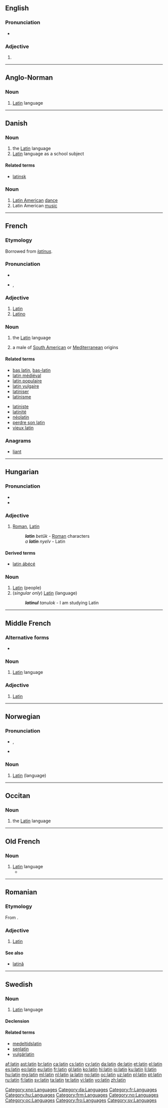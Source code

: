 {{also|Latin|látin|latín}}
==English==

===Pronunciation===
* {{audio|En-us-latin.ogg|Audio (US)}}

===Adjective===
{{head|en|adjective}}

# {{alternative capitalization of|Latin}}

----

==Anglo-Norman==

===Noun===
{{xno-noun|m|-}}

# [[Latin]] language

[[Category:xno:Languages]]

----

==Danish==

===Noun===
{{head|da|noun|g=n|singular definite|latinen}}

# the [[Latin]] language
# [[Latin]] language as a school subject

====Related terms====
* [[latinsk]]

===Noun===
{{head|da|noun|g=n|g2=c}}

# [[Latin American]] [[dance]]
# Latin American [[music]]

[[Category:da:Languages]]

----

==French==

===Etymology===
Borrowed from {{etyl|la|fr}} ''[[latinus]]''.

===Pronunciation===
* {{audio|Fr-latin.ogg|audio}}
* {{IPA|/la.tɛ̃/|lang=fr}}, {{X-SAMPA|/la.tE~/}}

===Adjective===
{{fr-adj}}

# [[Latin]]
# [[Latino]]

===Noun===
{{fr-noun|m}}

# {{uncountable|lang=fr}} the [[Latin]] language
# {{countable|lang=fr}} a male of [[South American]] or [[Mediterranean]] origins

====Related terms====
{{top2}}
* [[bas latin]], [[bas-latin]]
* [[latin médiéval]]
* [[latin populaire]]
* [[latin vulgaire]]
* [[latiniser]]
* [[latinisme]]
{{mid2}}
* [[latiniste]]
* [[latinité]]
* [[néolatin]]
* [[perdre son latin]]
* [[vieux latin]]
{{bottom}}

===Anagrams===
* [[liant#French|liant]]

[[Category:fr:Languages]]

----

==Hungarian==

===Pronunciation===
* {{IPA|/ˈlɒtin/|lang=hu}}
* {{hyphenation|la|tin}}

===Adjective===
{{hu-adj|-}}

# [[Roman]], [[Latin]]
#: '''''latin''' betűk'' - [[Roman]] characters
#: ''a '''latin''' nyelv'' - Latin

====Derived terms====
* [[latin ábécé]]

===Noun===
{{hu-noun|ok}}

# [[Latin]] (people)
# (''singular only'') [[Latin]] (language)
#: '''''latinul''' tanulok'' - I am studying Latin

[[Category:hu:Languages]]
----

==Middle French==

===Alternative forms===
* {{l|frm|Latin}}

===Noun===
{{frm-noun|m|-}}

# [[Latin]] language

===Adjective===
{{frm-adj}}

# [[Latin]] {{gloss|relating to the Latin language}}

[[Category:frm:Languages]]
----

==Norwegian==
{{wikipedia|lang=no}}

===Pronunciation===
* {{IPA|/lɑtiːn/|lang=no}}, {{X-SAMPA|/lAti:n/|lang=no}}
* {{rhymes|iːn|lang=no}}

===Noun===
{{no-noun|g=m}}

# [[Latin]] (language)

[[Category:no:Languages]]

----

==Occitan==

===Noun===
{{oc-noun|m|-}}

# the [[Latin]] language

[[Category:oc:Languages]]

----

==Old French==

===Noun===
{{fro-noun|m|-}}

# [[Latin]] language
#* {{quote-book|circa 1250|title=[[s:fr:Ci commence le miracle de Théophile|Ci commence le miracle de Théophile]]|author=[[wikipedia:Rutebeuf|Rutebeuf]]|passage=S'en sui plus dolenz, Salatin,<br>Quar en françois ne en '''latin'''<br>Ne finai onques de proier|translation=I am very sad about it, Satan<br>For neither in French nor in Latin<br>Have I stopped praying for you}}

[[Category:fro:Languages]]

----

==Romanian==

===Etymology===
From {{etyl|la|ro}} {{term|latinus|lang=la}}.

===Adjective===
{{head|ro|adjective}}

# [[Latin]]

====See also====
* [[latină]]

----

==Swedish==
{{wikipedia|lang=sv}}

===Noun===
{{sv-noun|g=n}}

# [[Latin]] language

====Declension====
{{sv-noun-unc-irreg-n|2=latinet}}

====Related terms====
* [[medeltidslatin]]
* [[senlatin]]
* [[vulgärlatin]]

[[Category:sv:Languages]]

[[af:latin]]
[[ast:latin]]
[[br:latin]]
[[ca:latin]]
[[cs:latin]]
[[cy:latin]]
[[da:latin]]
[[de:latin]]
[[et:latin]]
[[el:latin]]
[[es:latin]]
[[eo:latin]]
[[eu:latin]]
[[fr:latin]]
[[gl:latin]]
[[ko:latin]]
[[hi:latin]]
[[io:latin]]
[[ku:latin]]
[[li:latin]]
[[hu:latin]]
[[mg:latin]]
[[ml:latin]]
[[nl:latin]]
[[ja:latin]]
[[no:latin]]
[[oc:latin]]
[[uz:latin]]
[[pl:latin]]
[[pt:latin]]
[[ru:latin]]
[[fi:latin]]
[[sv:latin]]
[[ta:latin]]
[[te:latin]]
[[vi:latin]]
[[vo:latin]]
[[zh:latin]]